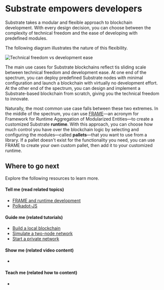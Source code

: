 # Substrate empowers developers

Substrate takes a modular and flexible approach to blockchain development.
With every design decision, you can choose between the complexity of technical freedom and the ease of developing with predefined modules.

The following diagram illustrates the nature of this flexibility.

![Technical freedom vs development ease]()

The main use cases for Substrate blockchains reflect tis sliding scale between technical freedom and development ease.
At one end of the spectrum, you can deploy predefined Substrate nodes with minimal configuration and launch a blockchain with virtually no development effort.
At the other end of the spectrum, you can design and implement a Substrate-based blockchain from scratch, giving you the technical freedom to innovate.

Naturally, the most common use case falls between these two extremes.
In the middle of the spectrum, you can use [FRAME]()—an acronym for Framework for Runtime Aggregation of Modularized Entities—to create a customized Substrate **runtime**. 
With this approach, you can choose how much control you have over the blockchain logic by selecting and configuring the modules—called **pallets**—that you want to use from a library.
If a pallet doesn't exist for the functionality you need, you can use FRAME to create your own custom pallet, then add it to your customized runtime.

## Where to go next

Explore the following resources to learn more.

#### Tell me (read related topics)

* [FRAME and runtime development]()
* [Polkadot-JS]()

#### Guide me (related tutorials)

* [Build a local blockchain](../tutorials/build-local-blockchain.md)
* [Simulate a two-node network](../tutorials/simulate-two-node-network.md)
* [Start a private network](../tutorials/start-a-private-network.md)

#### Show me (related video content)

* 

#### Teach me (related how to content)

* 
